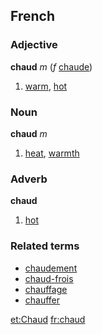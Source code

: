 ==French==
===Adjective===
'''chaud''' ''m'' (''f'' [[chaude]])

# [[warm]], [[hot]]

===Noun===
'''chaud''' ''m''

# [[heat]], [[warmth]]

===Adverb===
'''chaud'''

# [[hot]]

===Related terms===
*[[chaudement]]
*[[chaud-frois]]
*[[chauffage]]
*[[chauffer]]

[[et:Chaud]]
[[fr:chaud]]